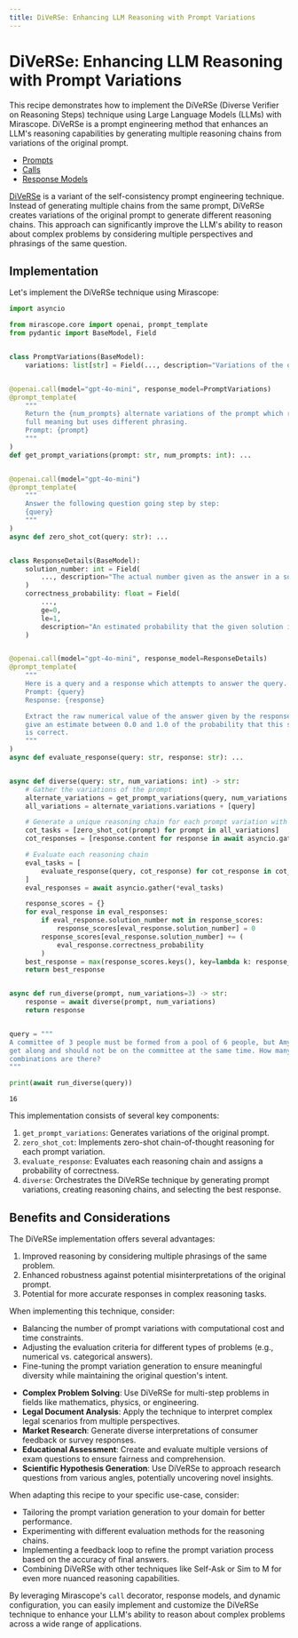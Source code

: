 ```yaml
---
title: DiVeRSe: Enhancing LLM Reasoning with Prompt Variations
---
```


# DiVeRSe: Enhancing LLM Reasoning with Prompt Variations

This recipe demonstrates how to implement the DiVeRSe (Diverse Verifier on Reasoning Steps) technique using Large Language Models (LLMs) with Mirascope. DiVeRSe is a prompt engineering method that enhances an LLM's reasoning capabilities by generating multiple reasoning chains from variations of the original prompt.

<Info title="Mirascope Concepts Used" collapsible={true} defaultCollapsed={true}>
<ul>
<li><a href="/docs/mirascope/learn/prompts/">Prompts</a></li>
<li><a href="/docs/mirascope/learn/calls/">Calls</a></li>
<li><a href="/docs/mirascope/learn/response_models/">Response Models</a></li>
</ul>
</Info>

<Note title="Background">
<p>
<a href="https://arxiv.org/abs/2305.11862">DiVeRSe</a> is a variant of the self-consistency prompt engineering technique. Instead of generating multiple chains from the same prompt, DiVeRSe creates variations of the original prompt to generate different reasoning chains. This approach can significantly improve the LLM's ability to reason about complex problems by considering multiple perspectives and phrasings of the same question.
</p>
</Note>

## Implementation

Let's implement the DiVeRSe technique using Mirascope:




```python
import asyncio

from mirascope.core import openai, prompt_template
from pydantic import BaseModel, Field


class PromptVariations(BaseModel):
    variations: list[str] = Field(..., description="Variations of the original prompt")


@openai.call(model="gpt-4o-mini", response_model=PromptVariations)
@prompt_template(
    """
    Return the {num_prompts} alternate variations of the prompt which retain the
    full meaning but uses different phrasing.
    Prompt: {prompt}
    """
)
def get_prompt_variations(prompt: str, num_prompts: int): ...


@openai.call(model="gpt-4o-mini")
@prompt_template(
    """
    Answer the following question going step by step:
    {query}
    """
)
async def zero_shot_cot(query: str): ...


class ResponseDetails(BaseModel):
    solution_number: int = Field(
        ..., description="The actual number given as the answer in a solution."
    )
    correctness_probability: float = Field(
        ...,
        ge=0,
        le=1,
        description="An estimated probability that the given solution is correct from 0.0 to 1.0",
    )


@openai.call(model="gpt-4o-mini", response_model=ResponseDetails)
@prompt_template(
    """
    Here is a query and a response which attempts to answer the query.
    Prompt: {query}
    Response: {response}

    Extract the raw numerical value of the answer given by the response, and also
    give an estimate between 0.0 and 1.0 of the probability that this solution
    is correct.
    """
)
async def evaluate_response(query: str, response: str): ...


async def diverse(query: str, num_variations: int) -> str:
    # Gather the variations of the prompt
    alternate_variations = get_prompt_variations(query, num_variations - 1)
    all_variations = alternate_variations.variations + [query]

    # Generate a unique reasoning chain for each prompt variation with CoT
    cot_tasks = [zero_shot_cot(prompt) for prompt in all_variations]
    cot_responses = [response.content for response in await asyncio.gather(*cot_tasks)]

    # Evaluate each reasoning chain
    eval_tasks = [
        evaluate_response(query, cot_response) for cot_response in cot_responses
    ]
    eval_responses = await asyncio.gather(*eval_tasks)

    response_scores = {}
    for eval_response in eval_responses:
        if eval_response.solution_number not in response_scores:
            response_scores[eval_response.solution_number] = 0
        response_scores[eval_response.solution_number] += (
            eval_response.correctness_probability
        )
    best_response = max(response_scores.keys(), key=lambda k: response_scores[k])
    return best_response


async def run_diverse(prompt, num_variations=3) -> str:
    response = await diverse(prompt, num_variations)
    return response


query = """
A committee of 3 people must be formed from a pool of 6 people, but Amy and Bob do not
get along and should not be on the committee at the same time. How many viable
combinations are there?
"""

print(await run_diverse(query))
```

    16




This implementation consists of several key components:

1. `get_prompt_variations`: Generates variations of the original prompt.
2. `zero_shot_cot`: Implements zero-shot chain-of-thought reasoning for each prompt variation.
3. `evaluate_response`: Evaluates each reasoning chain and assigns a probability of correctness.
4. `diverse`: Orchestrates the DiVeRSe technique by generating prompt variations, creating reasoning chains, and selecting the best response.

## Benefits and Considerations

The DiVeRSe implementation offers several advantages:

1. Improved reasoning by considering multiple phrasings of the same problem.
2. Enhanced robustness against potential misinterpretations of the original prompt.
3. Potential for more accurate responses in complex reasoning tasks.

When implementing this technique, consider:

- Balancing the number of prompt variations with computational cost and time constraints.
- Adjusting the evaluation criteria for different types of problems (e.g., numerical vs. categorical answers).
- Fine-tuning the prompt variation generation to ensure meaningful diversity while maintaining the original question's intent.

<Info title="Additional Real-World Applications">
<ul>
<li><b>Complex Problem Solving</b>: Use DiVeRSe for multi-step problems in fields like mathematics, physics, or engineering.</li>
<li><b>Legal Document Analysis</b>: Apply the technique to interpret complex legal scenarios from multiple perspectives.</li>
<li><b>Market Research</b>: Generate diverse interpretations of consumer feedback or survey responses.</li>
<li><b>Educational Assessment</b>: Create and evaluate multiple versions of exam questions to ensure fairness and comprehension.</li>
<li><b>Scientific Hypothesis Generation</b>: Use DiVeRSe to approach research questions from various angles, potentially uncovering novel insights.</li>
</ul>
</Info>

When adapting this recipe to your specific use-case, consider:

- Tailoring the prompt variation generation to your domain for better performance.
- Experimenting with different evaluation methods for the reasoning chains.
- Implementing a feedback loop to refine the prompt variation process based on the accuracy of final answers.
- Combining DiVeRSe with other techniques like Self-Ask or Sim to M for even more nuanced reasoning capabilities.

By leveraging Mirascope's `call` decorator, response models, and dynamic configuration, you can easily implement and customize the DiVeRSe technique to enhance your LLM's ability to reason about complex problems across a wide range of applications.


